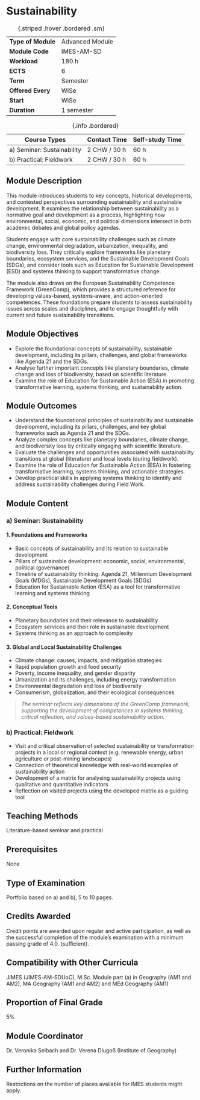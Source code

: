 # Sustainability {.unnumbered}

| | |
|----|---|
| **Type of Module** | Advanced Module |
| **Module Code** | IMES-AM-SD |
| **Workload** | 180 h |
| **ECTS** | 6 |
| **Term** | Semester |
| **Offered Every** | WiSe |
| **Start** | WiSe |
| **Duration** | 1 semester |
: {.striped .hover .bordered .sm}

| Course Types | Contact Time | Self-study Time | 
|--------------|--------------|-----------------|
| a) Seminar: Sustainability | 2 CHW / 30 h | 60 h |
| b) Practical: Fieldwork | 2 CHW / 30 h | 60 h |
: {.info .bordered}

## Module Description

This module introduces students to key concepts, historical developments, and contested perspectives surrounding sustainability and sustainable development. It examines the relationship between sustainability as a normative goal and development as a process, highlighting how environmental, social, economic, and political dimensions intersect in both academic debates and global policy agendas.

Students engage with core sustainability challenges such as climate change, environmental degradation, urbanization, inequality, and biodiversity loss. They critically explore frameworks like planetary boundaries, ecosystem services, and the Sustainable Development Goals (SDGs), and consider tools such as Education for Sustainable Development (ESD) and systems thinking to support transformative change.

The module also draws on the European Sustainability Competence Framework (GreenComp), which provides a structured reference for developing values-based, systems-aware, and action-oriented competences. These foundations prepare students to assess sustainability issues across scales and disciplines, and to engage thoughtfully with current and future sustainability transitions.

## Module Objectives

- Explore the foundational concepts of sustainability, sustainable development, including its pillars, challenges, and global frameworks like Agenda 21 and the SDGs.
- Analyse further important concepts like planetary boundaries, climate change and loss of biodiversity, based on scientific literature.
- Examine the role of Education for Sustainable Action (ESA) in promoting transformative learning, systems thinking, and sustainability action.

## Module Outcomes

- Understand the foundational principles of sustainability and sustainable development, including its pillars, challenges, and key global frameworks such as Agenda 21 and the SDGs.
- Analyze complex concepts like planetary boundaries, climate change, and biodiversity loss by critically engaging with scientific literature.
- Evaluate the challenges and opportunities associated with sustainability transitions at global (literature) and local levels (during fieldwork).
- Examine the role of Education for Sustainable Action (ESA) in fostering transformative learning, systems thinking, and actionable strategies.
- Develop practical skills in applying systems thinking to identify and address sustainability challenges during Field Work.

## Module Content

### a) Seminar: Sustainability

#### 1. Foundations and Frameworks  
- Basic concepts of sustainability and its relation to sustainable development  
- Pillars of sustainable development: economic, social, environmental, political (governance)  
- Timeline of sustainability thinking: Agenda 21, Millennium Development Goals (MDGs), Sustainable Development Goals (SDGs)  
- Education for Sustainable Action (ESA) as a tool for transformative learning and systems thinking  

#### 2. Conceptual Tools  
- Planetary boundaries and their relevance to sustainability  
- Ecosystem services and their role in sustainable development  
- Systems thinking as an approach to complexity  

#### 3. Global and Local Sustainability Challenges  
- Climate change: causes, impacts, and mitigation strategies  
- Rapid population growth and food security  
- Poverty, income inequality, and gender disparity  
- Urbanization and its challenges, including energy transformation  
- Environmental degradation and loss of biodiversity  
- Consumerism, globalization, and their ecological consequences  

> *The seminar reflects key dimensions of the GreenComp framework, supporting the development of competences in systems thinking, critical reflection, and values-based sustainability action.*


### b) Practical: Fieldwork

- Visit and critical observation of selected sustainability or transformation projects in a local or regional context (e.g. renewable energy, urban agriculture or post-mining landscapes)  
- Connection of theoretical knowledge with real-world examples of sustainability action  
- Development of a matrix for analysing sustainability projects using qualitative and quantitative indicators  
- Reflection on visited projects using the developed matrix as a guiding tool  


## Teaching Methods

Literature-based seminar and practical

## Prerequisites

None

## Type of Examination

Portfolio based on a) and b), 5 to 10 pages.

## Credits Awarded

Credit points are awarded upon regular and active participation, as well as the successful completion of the module's examination with a minimum passing grade of 4.0. (sufficient).

## Compatibility with Other Curricula

JIMES (JIMES-AM-SDUoC), M.Sc. Module part (a) in Geography (AM1 and AM2), MA Geography (AM1 and AM2) and MEd Geography (AM1)

## Proportion of Final Grade

5%

## Module Coordinator

Dr. Veronika Selbach and Dr. Verena Dlugoß (Institute of Geography)

## Further Information

Restrictions on the number of places available for IMES students might apply.
